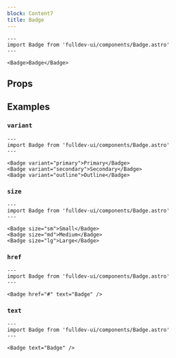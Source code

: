 ```yaml
---
block: Content7
title: Badge
---
```



```astro live
---
import Badge from 'fulldev-ui/components/Badge.astro'
---

<Badge>Badge</Badge>
```

## Props

<Props />

## Examples

### `variant`

```astro live
---
import Badge from 'fulldev-ui/components/Badge.astro'
---

<Badge variant="primary">Primary</Badge>
<Badge variant="secondary">Secondary</Badge>
<Badge variant="outline">Outline</Badge>
```

### `size`

```astro live
---
import Badge from 'fulldev-ui/components/Badge.astro'
---

<Badge size="sm">Small</Badge>
<Badge size="md">Medium</Badge>
<Badge size="lg">Large</Badge>
```

### `href`

```astro live
---
import Badge from 'fulldev-ui/components/Badge.astro'
---

<Badge href="#" text="Badge" />
```

### `text`

```astro live
---
import Badge from 'fulldev-ui/components/Badge.astro'
---

<Badge text="Badge" />
```
